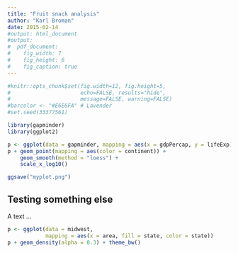 ```yaml
---
title: "Fruit snack analysis"
author: "Karl Broman"
date: 2015-02-14
#output: html_document
#output:
#  pdf_document:
#    fig_width: 7
#    fig_height: 6
#    fig_caption: true
---
```


```r
#knitr::opts_chunk$set(fig.width=12, fig.height=5,
#                      echo=FALSE, results="hide",
#                      message=FALSE, warning=FALSE)
#barcolor <- "#E6E6FA" # Lavender
#set.seed(33377561)
```

```r
library(gapminder)
library(ggplot2)
```

```r
p <- ggplot(data = gapminder, mapping = aes(x = gdpPercap, y = lifeExp))
p + geom_point(mapping = aes(color = continent)) +
    geom_smooth(method = "loess") +
    scale_x_log10()
```

```r
ggsave("myplot.png")
```


## Testing something else

A text ...

```r
p <- ggplot(data = midwest,
            mapping = aes(x = area, fill = state, color = state))
p + geom_density(alpha = 0.3) + theme_bw()
```
